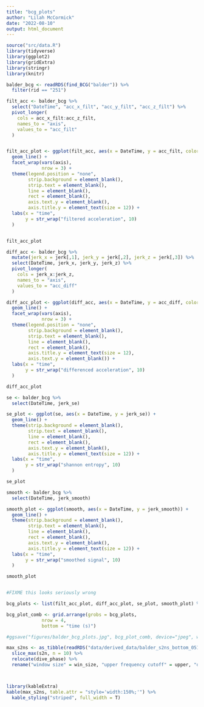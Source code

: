 ```yaml
---
title: "bcg_plots"
author: "Lilah McCormick"
date: "2022-08-10"
output: html_document
---
```


```r
source("src/data.R")
library(tidyverse)
library(ggplot2)
library(gridExtra)
library(stringr)
library(knitr)
```

```r
balder_bcg <- readRDS(find_BCG("balder")) %>% 
  filter(rid == "251") 
```

```r
filt_acc <- balder_bcg %>% 
  select("DateTime", "acc_x_filt", "acc_y_filt", "acc_z_filt") %>% 
  pivot_longer(
    cols = acc_x_filt:acc_z_filt, 
    names_to = "axis",
    values_to = "acc_filt"
  )


filt_acc_plot <- ggplot(filt_acc, aes(x = DateTime, y = acc_filt, color = axis)) +
  geom_line() +
  facet_wrap(vars(axis), 
             nrow = 3) +
  theme(legend.position = "none",
        strip.background = element_blank(),
        strip.text = element_blank(),
        line = element_blank(), 
        rect = element_blank(), 
        axis.text.y = element_blank(),
        axis.title.y = element_text(size = 12)) + 
  labs(x = "time",
       y = str_wrap("filtered acceleration", 10)
  )


filt_acc_plot
```

```r
diff_acc <- balder_bcg %>% 
  mutate(jerk_x = jerk[,1], jerk_y = jerk[,2], jerk_z = jerk[,3]) %>% 
  select(DateTime, jerk_x, jerk_y, jerk_z) %>% 
  pivot_longer(
    cols = jerk_x:jerk_z, 
    names_to = "axis",
    values_to = "acc_diff"
  )

diff_acc_plot <- ggplot(diff_acc, aes(x = DateTime, y = acc_diff, color = axis)) +
  geom_line() +
  facet_wrap(vars(axis), 
             nrow = 3) +
  theme(legend.position = "none",
        strip.background = element_blank(),
        strip.text = element_blank(),
        line = element_blank(), 
        rect = element_blank(),
        axis.title.y = element_text(size = 12),
        axis.text.y = element_blank()) + 
  labs(x = "time",
       y = str_wrap("differenced acceleration", 10)
  )

diff_acc_plot
```

```r
se <- balder_bcg %>% 
  select(DateTime, jerk_se)

se_plot <- ggplot(se, aes(x = DateTime, y = jerk_se)) +
  geom_line() +
  theme(strip.background = element_blank(),
        strip.text = element_blank(),
        line = element_blank(), 
        rect = element_blank(), 
        axis.text.y = element_blank(),
        axis.title.y = element_text(size = 12)) + 
  labs(x = "time",
       y = str_wrap("shannon entropy", 10)
  )

se_plot
```

```r
smooth <- balder_bcg %>% 
  select(DateTime, jerk_smooth)

smooth_plot <- ggplot(smooth, aes(x = DateTime, y = jerk_smooth)) +
  geom_line() +
  theme(strip.background = element_blank(),
        strip.text = element_blank(),
        line = element_blank(), 
        rect = element_blank(), 
        axis.text.y = element_blank(),
        axis.title.y = element_text(size = 12)) + 
  labs(x = "time",
       y = str_wrap("smoothed signal", 10)
  )

smooth_plot


#FIXME this looks seriously wrong
```

```r
bcg_plots <- list(filt_acc_plot, diff_acc_plot, se_plot, smooth_plot) %>% map(~.x + labs(x=NULL))

bcg_plot_comb <- grid.arrange(grobs = bcg_plots, 
             nrow = 4, 
             bottom = "time (s)")

#ggsave("figures/balder_bcg_plots.jpg", bcg_plot_comb, device="jpeg", width = 10, height = 7)
```

```r
max_s2ns <- as_tibble(readRDS("data/derived_data/balder_s2ns_bottom_0515.rds")) %>% 
  slice_max(s2n, n = 10) %>% 
  relocate(dive_phase) %>% 
  rename("window size" = win_size, "upper frequency cutoff" = upper, "dive phase" = dive_phase, "signal/noise" = s2n)



library(kableExtra)
kable(max_s2ns, table.attr = "style='width:150%;'") %>%
  kable_styling("striped", full_width = T)


```

